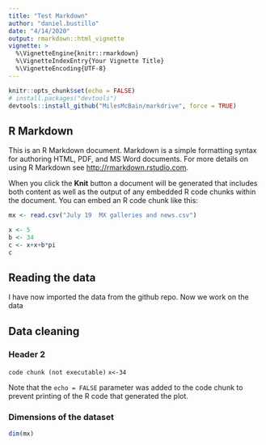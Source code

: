 ```yaml
---
title: "Test Markdown"
author: "daniel.bustillo"
date: "4/14/2020"
output: rmarkdown::html_vignette
vignette: >
  %\VignetteEngine{knitr::rmarkdown}
  %\VignetteIndexEntry{Your Vignette Title}
  %\VignetteEncoding{UTF-8}
---
```


```r
knitr::opts_chunk$set(echo = FALSE)
# install.packages("devtools")
devtools::install_github("MilesMcBain/markdrive", force = TRUE)

```

## R Markdown

This is an R Markdown document. Markdown is a simple formatting syntax for authoring HTML, PDF, and MS Word documents. For more details on using R Markdown see <http://rmarkdown.rstudio.com>.

When you click the **Knit** button a document will be generated that includes both content as well as the output of any embedded R code chunks within the document. You can embed an R code chunk like this:

```r
mx <- read.csv("July 19  MX galleries and news.csv")

x <- 5
b <- 34
c <- x+x+b*pi
c
```

## Reading the data
I have now imported the data from the github repo. Now we work on the data  

## Data cleaning

### Header 2
```code chunk (not executable)```
```x<-34```

Note that the `echo = FALSE` parameter was added to the code chunk to prevent printing of the R code that generated the plot.

### Dimensions of the dataset
```r
dim(mx)
```
